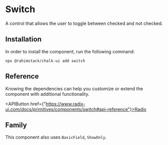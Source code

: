 
<Meta of={Stories} name="README"/>

# Switch

A control that allows the user to toggle between checked and not checked.

## Installation

In order to install the component, run the following command:

```shell
npx @rahimstack/chalk-ui add switch
```

## Reference

Knowing the dependencies can help you customize or extend the component with additional functionality.

<APIButton href={"https://www.radix-ui.com/docs/primitives/components/switch#api-reference"}>Radix</APIButton>

## Family

This component also uses `BasicField`, `ShowOnly`.
